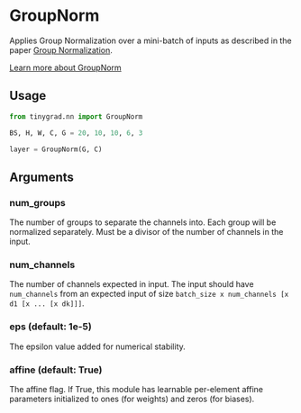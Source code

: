 # GroupNorm

Applies Group Normalization over a mini-batch of inputs as described in the paper [Group Normalization](https://arxiv.org/abs/1803.08494).

[Learn more about GroupNorm](https://paperswithcode.com/method/group-normalization)

## Usage
```python copy
from tinygrad.nn import GroupNorm

BS, H, W, C, G = 20, 10, 10, 6, 3

layer = GroupNorm(G, C)
```

## Arguments

### num_groups

The number of groups to separate the channels into. Each group will be normalized separately. Must be a divisor of the number of channels in the input.

### num_channels

The number of channels expected in input. The input should have `num_channels` from an expected input of size `batch_size x num_channels [x d1 [x ... [x dk]]]`.

### eps (default: 1e-5)

The epsilon value added for numerical stability.

### affine (default: True)

The affine flag. If True, this module has learnable per-element affine parameters initialized to ones (for weights) and zeros (for biases).